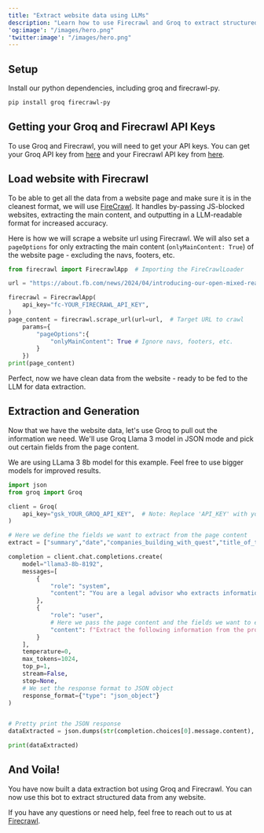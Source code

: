 ```yaml
---
title: "Extract website data using LLMs"
description: "Learn how to use Firecrawl and Groq to extract structured data from a web page in a few lines of code."
'og:image': "/images/hero.png"
'twitter:image': "/images/hero.png"
---
```


## Setup

Install our python dependencies, including groq and firecrawl-py. 

```bash
pip install groq firecrawl-py
```

## Getting your Groq and Firecrawl API Keys

To use Groq and Firecrawl, you will need to get your API keys. You can get your Groq API key from [here](https://groq.com) and your Firecrawl API key from [here](https://firecrawl.dev).   

## Load website with Firecrawl

To be able to get all the data from a website page and make sure it is in the cleanest format, we will use [FireCrawl](https://firecrawl.dev). It handles by-passing JS-blocked websites, extracting the main content, and outputting in a LLM-readable format for increased accuracy.

Here is how we will scrape a website url using Firecrawl. We will also set a `pageOptions` for only extracting the main content (`onlyMainContent: True`) of the website page - excluding the navs, footers, etc.

```python
from firecrawl import FirecrawlApp  # Importing the FireCrawlLoader

url = "https://about.fb.com/news/2024/04/introducing-our-open-mixed-reality-ecosystem/"

firecrawl = FirecrawlApp(
    api_key="fc-YOUR_FIRECRAWL_API_KEY",
)
page_content = firecrawl.scrape_url(url=url,  # Target URL to crawl
    params={
        "pageOptions":{
            "onlyMainContent": True # Ignore navs, footers, etc.
        }
    })
print(page_content)
```

Perfect, now we have clean data from the website - ready to be fed to the LLM for data extraction.

## Extraction and Generation

Now that we have the website data, let's use Groq to pull out the information we need. We'll use Groq Llama 3 model in JSON mode and pick out certain fields from the page content.

We are using LLama 3 8b model for this example. Feel free to use bigger models for improved results.

```python
import json
from groq import Groq

client = Groq(
    api_key="gsk_YOUR_GROQ_API_KEY",  # Note: Replace 'API_KEY' with your actual Groq API key
)

# Here we define the fields we want to extract from the page content
extract = ["summary","date","companies_building_with_quest","title_of_the_article","people_testimonials"]

completion = client.chat.completions.create(
    model="llama3-8b-8192",
    messages=[
        {
            "role": "system",
            "content": "You are a legal advisor who extracts information from documents in JSON."
        },
        {
            "role": "user",
            # Here we pass the page content and the fields we want to extract
            "content": f"Extract the following information from the provided documentation:\Page content:\n\n{page_content}\n\nInformation to extract: {extract}"
        }
    ],
    temperature=0,
    max_tokens=1024,
    top_p=1,
    stream=False,
    stop=None,
    # We set the response format to JSON object
    response_format={"type": "json_object"}
)


# Pretty print the JSON response
dataExtracted = json.dumps(str(completion.choices[0].message.content), indent=4)

print(dataExtracted)
```

## And Voila!

You have now built a data extraction bot using Groq and Firecrawl. You can now use this bot to extract structured data from any website.

If you have any questions or need help, feel free to reach out to us at [Firecrawl](https://firecrawl.dev).